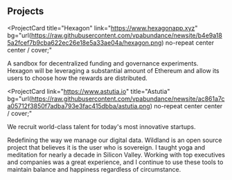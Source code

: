 ## Projects

<ProjectCard
  title="Hexagon"
  link="https://www.hexagonapp.xyz"
  bg="url(https://raw.githubusercontent.com/vpabundance/newsite/b4e9a185a2fcef7b9cba622ec26e18e5a33ae04a/hexagon.png) no-repeat center center / cover;"
  
>
  A sandbox for decentralized funding and governance experiments.  Hexagon will be leveraging a substantial amount of Ethereum and allow its users to choose how the rewards are distributed.
</ProjectCard>

<ProjectCard
  link="https://www.astutia.io"
  title="Astutia"
  bg="url(https://raw.githubusercontent.com/vpabundance/newsite/ac861a7ca05712f3850f7adba793e3fac415dbba/astutia.png) no-repeat center center / cover;"
>
  We recruit world-class talent for today's most innovative startups.

</ProjectCard>
<ProjectCard
  title="Wildland"
  link="https://www.wildland.io"
  bg="url(https://raw.githubusercontent.com/vpabundance/newsite/8fda1cd1a720a1935c3708b1574a07d7674b21cd/wildland.png) no-repeat center center / cover;"
>
  Redefining the way we manage our digital data. Wildland is an open source project that believes it is the user who is sovereign.
</ProjectCard>
<ProjectCard
  title="Yoga & Meditation"
  link="https://www.vpabundance.com"
bg="#121212"
>
  I taught yoga and meditation for nearly a decade in Silicon Valley.  Working with top executives and companies was a great experience, and I continue to use these tools to maintain balance and happiness regardless of circumstance. 
</ProjectCard>
